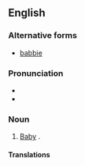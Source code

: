 ==English==

===Alternative forms===
* [[babbie]]

===Pronunciation===
* {{IPA|en|/ˈbæb.i/}}
* {{rhymes|en|æbi|s=2}}

===Noun===
{{en-noun}}

# {{lb|en|UK|and|US|_|dialects|also|_|Internet slang}} [[baby|Baby]] {{gloss|human infant}}.

====Translations====
{{trans-see|baby}}